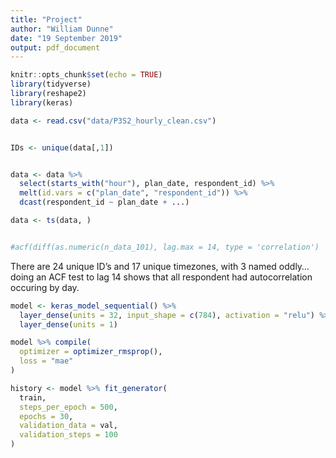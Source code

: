 ---
title: "Project"
author: "William Dunne"
date: "19 September 2019"
output: pdf_document
---

```{r setup, include=FALSE}
knitr::opts_chunk$set(echo = TRUE)
library(tidyverse)
library(reshape2)
library(keras)
```

```{r}
data <- read.csv("data/P3S2_hourly_clean.csv")


IDs <- unique(data[,1])


data <- data %>%
  select(starts_with("hour"), plan_date, respondent_id) %>%
  melt(id.vars = c("plan_date", "respondent_id")) %>%
  dcast(respondent_id ~ plan_date + ...)

data <- ts(data, )


#acf(diff(as.numeric(n_data_101), lag.max = 14, type = 'correlation')

```

There are 24 unique ID's and 17 unique timezones, with 3 named oddly... doing an ACF test to lag 14 shows that all respondent had autocorrelation occuring by day.

```{r}





model <- keras_model_sequential() %>% 
  layer_dense(units = 32, input_shape = c(784), activation = "relu") %>% 
  layer_dense(units = 1)

model %>% compile(
  optimizer = optimizer_rmsprop(),
  loss = "mae"
)

history <- model %>% fit_generator(
  train,
  steps_per_epoch = 500,
  epochs = 30,
  validation_data = val,
  validation_steps = 100
)


```

